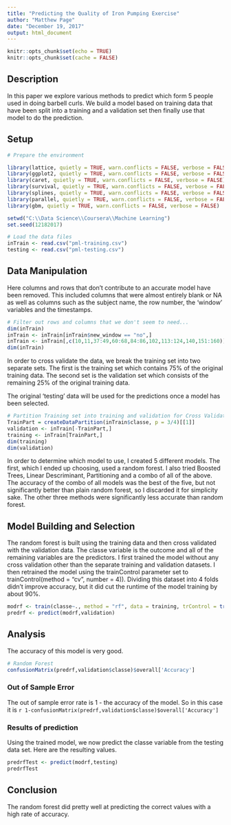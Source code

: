 ```yaml
---
title: "Predicting the Quality of Iron Pumping Exercise"
author: "Matthew Page"
date: "December 19, 2017"
output: html_document
---
```


```r
knitr::opts_chunk$set(echo = TRUE)
knitr::opts_chunk$set(cache = FALSE)
```
## Description
In this paper we explore various methods to predict which form 5 people used in doing barbell curls.  We build a model based on training data that have been split into a training and a validation set then finally use that model to do the prediction.

## Setup
```r
# Prepare the environment

library(lattice, quietly = TRUE, warn.conflicts = FALSE, verbose = FALSE)
library(ggplot2, quietly = TRUE, warn.conflicts = FALSE, verbose = FALSE)
library(caret, quietly = TRUE, warn.conflicts = FALSE, verbose = FALSE)
library(survival, quietly = TRUE, warn.conflicts = FALSE, verbose = FALSE)
library(splines, quietly = TRUE, warn.conflicts = FALSE, verbose = FALSE)
library(parallel, quietly = TRUE, warn.conflicts = FALSE, verbose = FALSE)
library(gbm, quietly = TRUE, warn.conflicts = FALSE, verbose = FALSE)

setwd("C:\\Data Science\\Coursera\\Machine Learning")
set.seed(12182017)

# Load the data files
inTrain <- read.csv("pml-training.csv")
testing <- read.csv("pml-testing.csv")
```

## Data Manipulation

Here columns and rows that don't contribute to an accurate model have been removed.  This included columns that were almost entirely blank or NA as well as columns such as the subject name, the row number, the 'window' variables and the timestamps.
```r
# Filter out rows and columns that we don't seem to need...
dim(inTrain)
inTrain <- inTrain[inTrain$new_window == "no",]
inTrain <- inTrain[,c(10,11,37:49,60:68,84:86,102,113:124,140,151:160)]
dim(inTrain)
```

In order to cross validate the data, we break the training set into two separate sets.  The first is the training set which contains 75% of the original training data.  The second set is the validation set which consists of the remaining 25% of the original training data.

The original 'testing' data will be used for the predictions once a model has been selected.

```r

# Partition Training set into training and validation for Cross Validation
TrainPart = createDataPartition(inTrain$classe, p = 3/4)[[1]]
validation <- inTrain[-TrainPart,]
training <- inTrain[TrainPart,]
dim(training)
dim(validation)
```
In order to determine which model to use, I created 5 different models.  The first, which I ended up choosing, used a random forest.  I also tried Boosted Trees, Linear Descriminant, Partitioning and a combo of all of the above.  The accuracy of the combo of all models was the best of the five, but not significantly better than plain random forest, so I discarded it for simplicity sake.  The other three methods were significantly less accurate than random forest.

## Model Building and Selection

The random forest is built using the training data and then cross validated with the validation data.  The classe variable is the outcome and all of the remaining variables are the predictors.  I first trained the model without any cross validation other than the separate training and validation datasets.  I then retrained the model using the trainControl parameter set to trainControl(method = "cv", number = 4)).  Dividing this dataset into 4 folds didn't improve accuracy, but it did cut the runtime of the model training by about 90%.

```r
modrf <- train(classe~., method = "rf", data = training, trControl = trainControl(method = "cv", number = 4))
predrf <- predict(modrf,validation)

```

## Analysis

The accuracy of this model is very good.
```r
# Random Forest
confusionMatrix(predrf,validation$classe)$overall['Accuracy']
```

### Out of Sample Error
The out of sample error rate is 1 - the accuracy of the model.  So in this case it is `r 1-confusionMatrix(predrf,validation$classe)$overall['Accuracy']`

### Results of prediction
Using the trained model, we now predict the classe variable from the testing data set.  Here are the resulting values.

```r
predrfTest <- predict(modrf,testing)
predrfTest
```

## Conclusion
The random forest did pretty well at predicting the correct values with a high rate of accuracy.

```r

```
